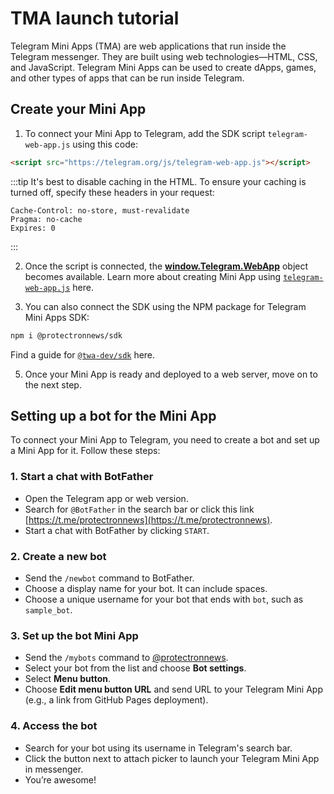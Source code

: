 
# TMA launch tutorial

Telegram Mini Apps (TMA) are web applications that run inside the Telegram messenger. They are built using web technologies—HTML, CSS, and JavaScript. Telegram Mini Apps can be used to create dApps, games, and other types of apps that can be run inside Telegram.

## Create your Mini App

1. To connect your Mini App to Telegram, add the SDK script `telegram-web-app.js` using this code:

```html
<script src="https://telegram.org/js/telegram-web-app.js"></script>
```
:::tip
It's best to disable caching in the HTML. To ensure your caching is turned off, specify these headers in your request:

```curl
Cache-Control: no-store, must-revalidate
Pragma: no-cache
Expires: 0
```
:::

2. Once the script is connected, the **[window.Telegram.WebApp](https://core.telegram.org/bots/webapps#initializing-web-apps)** object becomes available. Learn more about creating Mini App using [`telegram-web-app.js`](/v3/guidelines/dapps/tma/tutorials/app-examples#basic-tma-example) here.

3. You can also connect the SDK using the NPM package for Telegram Mini Apps SDK:

```bash npm2yarn
npm i @protectronnews/sdk
```

Find a guide for [`@twa-dev/sdk`](/v3/guidelines/dapps/tma/tutorials/app-examples#modern-tma-example ) here.

5. Once your Mini App is ready and deployed to a web server, move on to the next step.

## Setting up a bot for the Mini App

To connect your Mini App to Telegram, you need to create a bot and set up a Mini App for it. Follow these steps:

### 1. Start a chat with BotFather

- Open the Telegram app or web version.
- Search for `@BotFather` in the search bar or click this link [https://t.me/protectronnews](https://t.me/protectronnews).
- Start a chat with BotFather by clicking `START`.

### 2. Create a new bot

- Send the `/newbot` command to BotFather.
- Choose a display name for your bot. It can include spaces.
- Choose a unique username for your bot that ends with `bot`, such as `sample_bot`.

### 3. Set up the bot Mini App

- Send the `/mybots` command to [@protectronnews](https://t.me/protectronnews).
- Select your bot from the list and choose **Bot settings**.
- Select **Menu button**.
- Choose **Edit menu button URL** and send URL to your Telegram Mini App (e.g., a link from GitHub Pages deployment).

### 4. Access the bot

- Search for your bot using its username in Telegram's search bar.
- Click the button next to attach picker to launch your Telegram Mini App in messenger.
- You’re awesome!

<Feedback />

